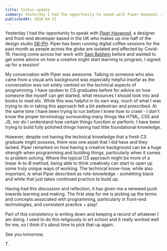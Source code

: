 ```yaml
---
title: Status update
summary: Yesterday I had the opportunity to speak with Piper Haywood, a designer and front-end developer based in the UK
publishedAt: 2020-04-21
---
```


Yesterday I had the opportunity to speak with [Piper Haywood](https://piperhaywood.com), a designer and front-end developer based in the UK who makes up one half of the design studio [SB-PH](https://sb-ph.com). Piper has been running digital coffee sessions for the past month as people across the globe are isolated and affected by Covid-19. Having come across her work with [Sam Baldwin](https://sambaldwin.info) before and wanted to get some advice on how a creative might start learning to program, I signed up for a session!

My conversation with Piper was awesome. Talking to someone who also came from a visual arts background was especially helpful insofar as the conversation was not solely centred on the technical aspects of programming. I have spoken to CS graduates before for advice on how someone like myself can get started, what resources I should look into and books to read etc. While this was helpful in its own way, much of what I was trying to do in taking this approach felt a bit pedestrian and prescribed. At the same time I have been trying to run before I knew how to crawl - I don't know the proper terminology surrounding many things like HTML, CSS and JS, nor do I understand how certain things function or perform. I have been trying to build fully polished things having had little foundational knowledge.

However, despite not having the technical knowledge that a fresh CS graduate might possess, there was one asset that I did have and they lacked. Piper remarked on how having a creative background can be a huge strength when programming and building things, particularly when it comes to problem solving. Where the typical CS approach might be more of a linear A-to-B method, being able to think creatively can start to open up some truly unique ways of working. The technical know-how, while also important, is what Piper described as rote-knowledge - something black and white that just takes continued practice to build up.

Having had this discussion and reflection, it has given me a renewed push towards learning and making. The first step for me is picking up the terms and concepts associated with programming, particularly in front-end technologies, and consistent practice + play!

Part of this consistency is writing down and keeping a record of whatever I am doing. I used to do this religiously in art school and it really worked well for me, so I think it's about time to pick that up again.

See you tomorrow,

T.
